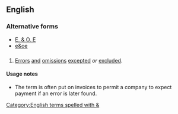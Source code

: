 {{also|e&oe}}
==English==

===Alternative forms===
* [[E. & O. E]]
* [[e&oe]]

==={{initialism-old|en}}===
{{en-initialism}}

# [[error|Errors]] [[and]] [[omission]]s [[except]]ed ''or'' [[exclude]]d.

====Usage notes====
* The term is often put on invoices to permit a company to expect payment if an error is later found.

[[Category:English terms spelled with &]]